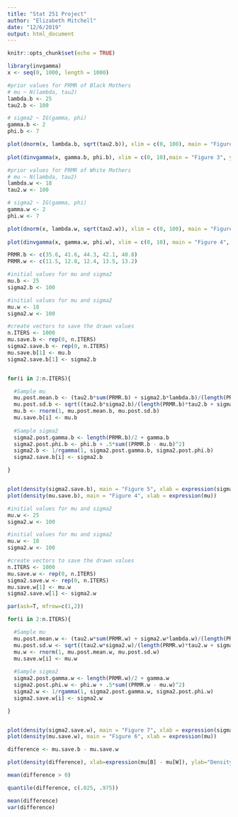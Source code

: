 ```yaml
---
title: "Stat 251 Project"
author: "Elizabeth Mitchell"
date: "12/6/2019"
output: html_document
---
```


```r
knitr::opts_chunk$set(echo = TRUE)
```

```r
library(invgamma)
x <- seq(0, 1000, length = 1000)

#prior values for PRMR of Black Mothers
# mu ~ N(lambda, tau2)
lambda.b <- 25
tau2.b <- 100

# sigma2 ~ IG(gamma, phi)
gamma.b <- 2
phi.b <- 7

plot(dnorm(x, lambda.b, sqrt(tau2.b)), xlim = c(0, 100), main = "Figure 1", ylab = "Density", xlab=expression(mu), type = "l")
  
plot(dinvgamma(x, gamma.b, phi.b), xlim = c(0, 10),main = "Figure 3", ylab = "Density", xlab=expression(sigma^2), type = "l")

#prior values for PRMR of White Mothers
# mu ~ N(lambda, tau2)
lambda.w <- 18
tau2.w <- 100

# sigma2 ~ IG(gamma, phi)
gamma.w <- 2
phi.w <- 7

plot(dnorm(x, lambda.w, sqrt(tau2.w)), xlim = c(0, 100), main = "Figure 2", ylab = "Density", xlab=expression(mu), type = "l")
  
plot(dinvgamma(x, gamma.w, phi.w), xlim = c(0, 10), main = "Figure 4", ylab = "Density", xlab = expression(sigma^2), type = "l")

```


```r
PRMR.b <- c(35.6, 41.6, 44.3, 42.1, 40.8)
PRMR.w <- c(11.5, 12.8, 12.4, 13.5, 13.2)

#initial values for mu and sigma2
mu.b <- 25
sigma2.b <- 100

#initial values for mu and sigma2
mu.w <- 18
sigma2.w <- 100

#create vectors to save the drawn values
n.ITERS <- 1000 
mu.save.b <- rep(0, n.ITERS)
sigma2.save.b <- rep(0, n.ITERS)
mu.save.b[1] <- mu.b
sigma2.save.b[1] <- sigma2.b


for(i in 2:n.ITERS){

  #Sample mu
  mu.post.mean.b <- (tau2.b*sum(PRMR.b) + sigma2.b*lambda.b)/(length(PRMR.b)*tau2.b + sigma2.b)
  mu.post.sd.b <- sqrt((tau2.b*sigma2.b)/(length(PRMR.b)*tau2.b + sigma2.b))
  mu.b <- rnorm(1, mu.post.mean.b, mu.post.sd.b)
  mu.save.b[i] <- mu.b
  
  #Sample sigma2
  sigma2.post.gamma.b <- length(PRMR.b)/2 + gamma.b
  sigma2.post.phi.b <- phi.b + .5*sum((PRMR.b - mu.b)^2) 
  sigma2.b <- 1/rgamma(1, sigma2.post.gamma.b, sigma2.post.phi.b)
  sigma2.save.b[i] <- sigma2.b

}


plot(density(sigma2.save.b), main = "Figure 5", xlab = expression(sigma^2))
plot(density(mu.save.b), main = "Figure 4", xlab = expression(mu))
```

```r
#initial values for mu and sigma2
mu.w <- 25
sigma2.w <- 100

#initial values for mu and sigma2
mu.w <- 18
sigma2.w <- 100

#create vectors to save the drawn values
n.ITERS <- 1000 
mu.save.w <- rep(0, n.ITERS)
sigma2.save.w <- rep(0, n.ITERS)
mu.save.w[1] <- mu.w
sigma2.save.w[1] <- sigma2.w

par(ask=T, mfrow=c(1,2))

for(i in 2:n.ITERS){

  #Sample mu
  mu.post.mean.w <- (tau2.w*sum(PRMR.w) + sigma2.w*lambda.w)/(length(PRMR.w)*tau2.w + sigma2.w)
  mu.post.sd.w <- sqrt((tau2.w*sigma2.w)/(length(PRMR.w)*tau2.w + sigma2.w))
  mu.w <- rnorm(1, mu.post.mean.w, mu.post.sd.w)
  mu.save.w[i] <- mu.w
  
  #Sample sigma2
  sigma2.post.gamma.w <- length(PRMR.w)/2 + gamma.w
  sigma2.post.phi.w <- phi.w + .5*sum((PRMR.w - mu.w)^2) 
  sigma2.w <- 1/rgamma(1, sigma2.post.gamma.w, sigma2.post.phi.w)
  sigma2.save.w[i] <- sigma2.w

}


plot(density(sigma2.save.w), main = "Figure 7", xlab = expression(sigma^2))
plot(density(mu.save.w), main = "Figure 6", xlab = expression(mu))
```
```r
difference <- mu.save.b - mu.save.w

plot(density(difference), xlab=expression(mu[B] - mu[W]), ylab="Density", main="Figure 4")
```
```r
mean(difference > 0)

quantile(difference, c(.025, .975))

mean(difference)
var(difference)
```

